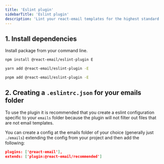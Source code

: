 ```yaml
---
title: 'Eslint plugin'
sidebarTitle: 'Eslint plugin'
description: 'Lint your react-email templates for the highest standard and support.'
---
```


## 1. Install dependencies

Install package from your command line.

<CodeGroup>

```sh npm
npm install @react-email/eslint-plugin E
```

```sh yarn
yarn add @react-email/eslint-plugin -E
```

```sh pnpm
pnpm add @react-email/eslint-plugin -E

```

## 2. Creating a `.eslintrc.json` for your emails folder

To use the plugin it is recommended that you create a eslint configuration
specific to your `emails` folder because the plugin will not filter out files that are 
not email templates.

You can create a config at the emails folder of your choice (generally just `./emails`)
extending the config from your project and then add the following:

```json
plugins: ['@react-email'],
extends: ['plugin:@react-email/recommended']
```

